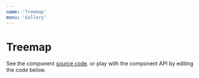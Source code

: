 ```yaml
---
name: 'Treemap'
menu: 'Gallery'
---
```


# Treemap

See the component [source code](https://github.com/kristw/encodable/tree/master/packages/docs/src/components/Treemap).
or play with the component API by editing the code below.


<Playground>
  <Frame width={360} height={270} background="#606060">
    <Treemap
      width={360}
      height={270}
      padding={{ top: 20, bottom: 20, left: 20, right: 20 }}
      // squarify, dice, slice, slice-dice, resquarify, binary
      tileMethod="squarify"
      encoding={{
        color: {
          type: 'quantitative',
          field: 'size',
          scale: { type: 'linear', range: ['#606060', '#A8C96B'] },
        },
        label: { field: 'id' },
        size: { type: 'quantitative', field: 'size' }
      }}
      data={shakespeare}
    />
  </Frame>
</Playground>
